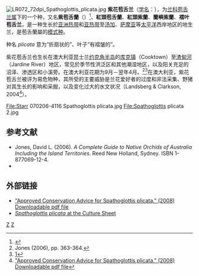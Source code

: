 {{Speciesbox
| name = 紫花苞舌兰
| image = FatuIva OrchidaceaeSpathoglottisPlicata 20061111.JPG
| image_width = 300px
| taxon = Spathoglottis plicata
| authority = Griff., 1851
| synonyms = 
*''Bletia angustifolia'' <small>[[Charles_Gaudichaud-Beaupré|Gaudich.]]</small>
*''Paxtonia rosea'' <small>[[约翰·林德利|Lindl.]]</small>
*''Spathoglottis lilacina'' <small>[[William_Griffith_(botanist)|Griff.]]</small>
*''Phaius rumphii'' <small>[[卡尔·路德维格·布卢姆|Blume]]</small>
*''Spathoglottis spicata'' <small>Lindl.</small>
*''Spathoglottis deplanchei'' <small>[[Heinrich_Gustav_Reichenbach|Rchb.f.]]</small>
*''Spathoglottis vieillardii'' <small>[[Heinrich_Gustav_Reichenbach|Rchb.f.]]</small>
*''Spathoglottis angustifolia'' <small>([[Charles_Gaudichaud-Beaupré|Gaudich.]]) [[乔治·边沁|Benth.]] & [[约瑟夫·道尔顿·胡克|Hook.f.]]</small>
*''Spathoglottis augustorum'' <small>[[Heinrich_Gustav_Reichenbach|Rchb.f.]]</small>
*''Spathoglottis rosea'' <small>(Lindl.) [[George_Nicholson_(botanist)|G.Nicholson]]</small>
*''Spathoglottis plicata'' var. ''minahassae'' <small>[[鲁道夫·施莱希特|Schltr.]]</small>
*''Spathoglottis daenikeri'' <small>[[Friedrich_Wilhelm_Ludwig_Kraenzlin|Kraenzl.]]</small>
*''Calanthe poilanei'' <small>[[François_Gagnepain|Gagnep.]]</small>
|}}
[[File:LR072_72dpi_Spathoglottis_plicata.jpg|thumb]]
'''紫花苞舌兰'''（[[学名|学名]]：''{{lang|la|Spathoglottis plicata}}''），为[[兰科|兰科]][[苞舌兰属|苞舌兰属]]下的一个种，又名'''紫苞舌蘭'''（{{lang-nan-tw|tsí-pau-tsi̍h-lân}}）<ref>{{Cite web |url = https://www.youtube.com/watch?v=R-A43JN_fFk |title =絕處逢生 讓瀕絕植物回家 台語版 |author =行政院農業委員會特有生物研究保育中心 |date =2018-12-01|publisher = 特有生物研究保育中心 |language = zh-tw |accessdate =2020-03-06}}</ref>、'''紅頭苞舌蘭'''、'''紅頭紫蘭'''、'''蘭嶼紫蘭'''、'''褶叶苞舌兰'''，是一种生长於[[亚洲|亚洲]][[热带|热带]]和[[亚热带|亚热带]]至[[汤加|汤加]]、[[萨摩亚|萨摩亚]]等[[太平洋|太平洋]]西岸地区的地生兰，是苞舌蘭屬的[[模式种|模式种]]。

种名 ''plicata'' 意为“折扇状的”、叶子“有褶皱的”。

紫花苞舌兰也生长在澳大利亚昆士兰[[约克角半岛|约克角半岛]]的[[库克镇|库克镇]]（Cooktown）至[[渣甸河|渣甸河]]（Jardine River）地区，常见於季节性洪泛区和其他潮湿地区，以及阳关充足的沼泽、渗透区和小溪旁。在澳大利亚花期为9月－翌年4月。<ref>Jones (2006), pp. 363-364.</ref><ref>[http://www.google.com.au/url?sa=t&source=web&ct=res&cd=5&url=http%3A%2F%2Fwww.environment.gov.au%2Fbiodiversity%2Fthreatened%2Fspecies%2Fpubs%2F19694-conservation-advice.pdf&ei=PbeLSoKEAoWiswOWwI2uCQ&rct=j&q=spathoglottis+plicata+orchid&usg=AFQjCNHhqlW8u9sAjChyo6pRD_NsN1cM0w&sig2=aluVkzII2xvLwZbbfT9WLQ]</ref>在澳大利亚，紫花苞舌兰被评为易危物种，其所受的主要威胁是兰花爱好者的过度和非法采集、野猪对其生长的影响和采掘，以及变化过大的水文状况（Landsberg & Clarkson, 2004<ref>[http://www.google.com.au/url?sa=t&source=web&ct=res&cd=5&url=http%3A%2F%2Fwww.environment.gov.au%2Fbiodiversity%2Fthreatened%2Fspecies%2Fpubs%2F19694-conservation-advice.pdf&ei=PbeLSoKEAoWiswOWwI2uCQ&rct=j&q=spathoglottis+plicata+orchid&usg=AFQjCNHhqlW8u9sAjChyo6pRD_NsN1cM0w&sig2=aluVkzII2xvLwZbbfT9WLQ "Approved Conservation Advice for Spathoglottis plicata." (2008) Downloadable pdf file]</ref>）。
<gallery>
File:Starr 070206-4116 Spathoglottis plicata.jpg
File:Spathoglottis plicata 2.jpg
</gallery>

==参考文献==
* Jones, David L. (2006). ''A Complete Guide to Native Orchids of Australia Including the Island Territories''. Reed New Holland, Sydney. ISBN 1-877069-12-4.
* {{TaiBNET| zh=紫苞舌兰 | id=202206 | binomial=Spathoglottis plicata | authority=Bl., 1825 | var= | accessdate=2013-01-24}}
{{Reflist}}

==外部链接==
{{commons|Spathoglottis plicata}}
*[http://www.google.com.au/url?sa=t&source=web&ct=res&cd=5&url=http%3A%2F%2Fwww.environment.gov.au%2Fbiodiversity%2Fthreatened%2Fspecies%2Fpubs%2F19694-conservation-advice.pdf&ei=PbeLSoKEAoWiswOWwI2uCQ&rct=j&q=spathoglottis+plicata+orchid&usg=AFQjCNHhqlW8u9sAjChyo6pRD_NsN1cM0w&sig2=aluVkzII2xvLwZbbfT9WLQ "Approved Conservation Advice for Spathoglottis plicata." (2008) Downloadable pdf file] 
*[http://culturesheet.org/orchidaceae:Spathoglottis:plicata ''Spathoglottis plicata'' at the Culture Sheet]{{dead link|date=2018年4月 |bot=InternetArchiveBot |fix-attempted=yes }}

{{Taxonbar|from=Q2212462}}

[[Category:苞舌蘭屬|Z]]
[[Category:1851年描述的植物|Z]]